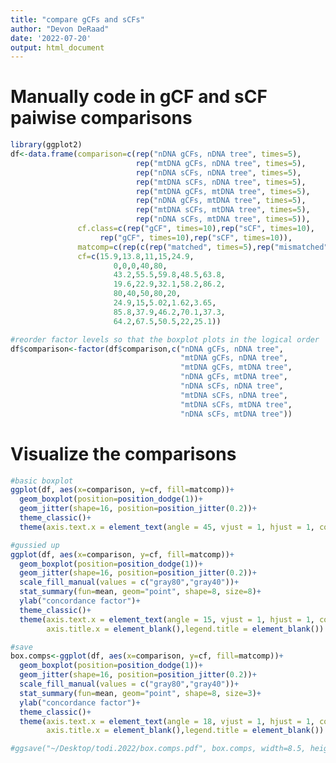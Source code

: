 ```yaml
---
title: "compare gCFs and sCFs"
author: "Devon DeRaad"
date: '2022-07-20'
output: html_document
---
```


# Manually code in gCF and sCF paiwise comparisons
```r
library(ggplot2)
df<-data.frame(comparison=c(rep("nDNA gCFs, nDNA tree", times=5),
                            rep("mtDNA gCFs, nDNA tree", times=5),
                            rep("nDNA sCFs, nDNA tree", times=5),
                            rep("mtDNA sCFs, nDNA tree", times=5),
                            rep("mtDNA gCFs, mtDNA tree", times=5),
                            rep("nDNA gCFs, mtDNA tree", times=5),
                            rep("mtDNA sCFs, mtDNA tree", times=5),
                            rep("nDNA sCFs, mtDNA tree", times=5)),
               cf.class=c(rep("gCF", times=10),rep("sCF", times=10),
                    rep("gCF", times=10),rep("sCF", times=10)),
               matcomp=c(rep(c(rep("matched", times=5),rep("mismatched", times=5)), times=4)),
               cf=c(15.9,13.8,11,15,24.9,
                       0,0,0,40,80,
                       43.2,55.5,59.8,48.5,63.8,
                       19.6,22.9,32.1,58.2,86.2,
                       80,40,50,80,20,
                       24.9,15,5.02,1.62,3.65,
                       85.8,37.9,46.2,70.1,37.3,
                       64.2,67.5,50.5,22,25.1))

#reorder factor levels so that the boxplot plots in the logical order
df$comparison<-factor(df$comparison,c("nDNA gCFs, nDNA tree", 
                                      "mtDNA gCFs, nDNA tree",
                                      "mtDNA gCFs, mtDNA tree",
                                      "nDNA gCFs, mtDNA tree",
                                      "nDNA sCFs, nDNA tree",
                                      "mtDNA sCFs, nDNA tree",
                                      "mtDNA sCFs, mtDNA tree",
                                      "nDNA sCFs, mtDNA tree"))

```

# Visualize the comparisons
```r
#basic boxplot
ggplot(df, aes(x=comparison, y=cf, fill=matcomp))+ 
  geom_boxplot(position=position_dodge(1))+
  geom_jitter(shape=16, position=position_jitter(0.2))+
  theme_classic()+
  theme(axis.text.x = element_text(angle = 45, vjust = 1, hjust = 1, color="black"))

#gussied up
ggplot(df, aes(x=comparison, y=cf, fill=matcomp))+ 
  geom_boxplot(position=position_dodge(1))+
  geom_jitter(shape=16, position=position_jitter(0.2))+
  scale_fill_manual(values = c("gray80","gray40"))+
  stat_summary(fun=mean, geom="point", shape=8, size=8)+
  ylab("concordance factor")+
  theme_classic()+
  theme(axis.text.x = element_text(angle = 15, vjust = 1, hjust = 1, color="black"),
        axis.title.x = element_blank(),legend.title = element_blank())

#save
box.comps<-ggplot(df, aes(x=comparison, y=cf, fill=matcomp))+ 
  geom_boxplot(position=position_dodge(1))+
  geom_jitter(shape=16, position=position_jitter(0.2))+
  scale_fill_manual(values = c("gray80","gray40"))+
  stat_summary(fun=mean, geom="point", shape=8, size=3)+
  ylab("concordance factor")+
  theme_classic()+
  theme(axis.text.x = element_text(angle = 18, vjust = 1, hjust = 1, color="black"),
        axis.title.x = element_blank(),legend.title = element_blank())

#ggsave("~/Desktop/todi.2022/box.comps.pdf", box.comps, width=8.5, height=2.9, units="in")
```

